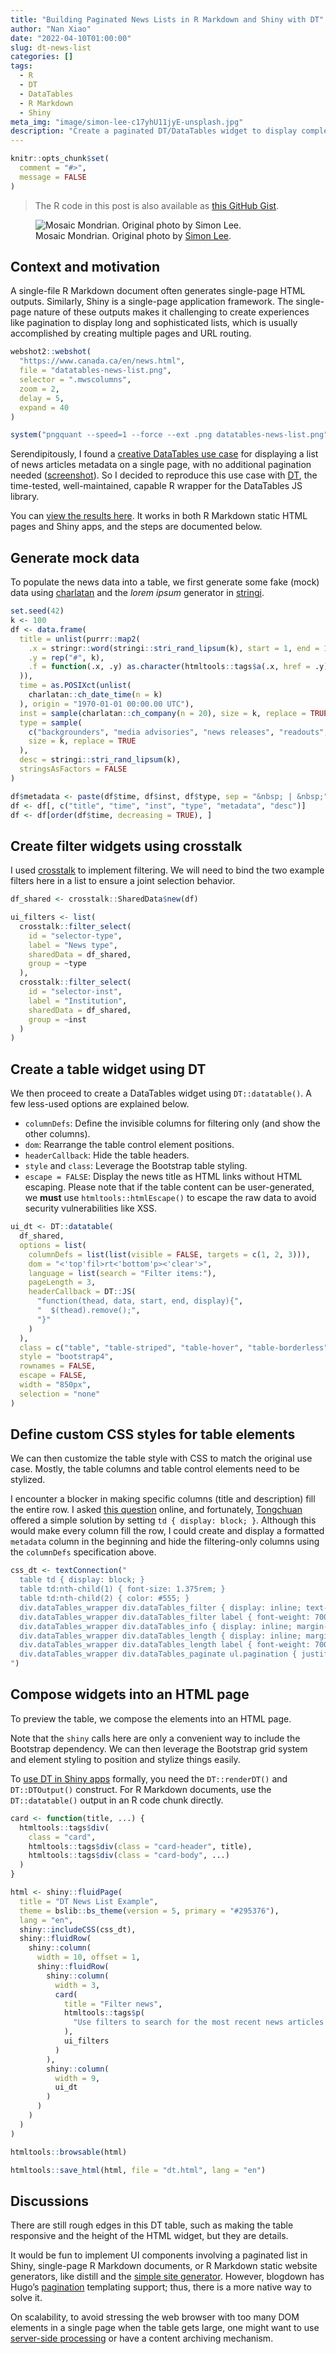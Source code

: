 ```yaml
---
title: "Building Paginated News Lists in R Markdown and Shiny with DT"
author: "Nan Xiao"
date: "2022-04-10T01:00:00"
slug: dt-news-list
categories: []
tags:
  - R
  - DT
  - DataTables
  - R Markdown
  - Shiny
meta_img: "image/simon-lee-c17yhU11jyE-unsplash.jpg"
description: "Create a paginated DT/DataTables widget to display complex lists in single-page R Markdown documents and Shiny apps."
---
```


```r
knitr::opts_chunk$set(
  comment = "#>",
  message = FALSE
)
```

> The R code in this post is also available as [this GitHub Gist](https://gist.github.com/nanxstats/2f79e09060657e143b19d068bd6d79b8).

![Mosaic Mondrian. Original photo by [Simon Lee](https://unsplash.com/photos/c17yhU11jyE).](/image/simon-lee-c17yhU11jyE-unsplash.jpg)

## Context and motivation

A single-file R Markdown document often generates single-page HTML outputs.
Similarly, Shiny is a single-page application framework. The single-page
nature of these outputs makes it challenging to create experiences like
pagination to display long and sophisticated lists, which is usually
accomplished by creating multiple pages and URL routing.

```r
webshot2::webshot(
  "https://www.canada.ca/en/news.html",
  file = "datatables-news-list.png",
  selector = ".mwscolumns",
  zoom = 2,
  delay = 5,
  expand = 40
)

system("pngquant --speed=1 --force --ext .png datatables-news-list.png")
```

Serendipitously, I found a
[creative DataTables use case](https://www.canada.ca/en/news.html)
for displaying a list of news articles metadata on a single page,
with no additional pagination needed ([screenshot](datatables-news-list.png)).
So I decided to reproduce this use case with [DT](https://github.com/rstudio/DT),
the time-tested, well-maintained, capable R wrapper for the DataTables JS library.

You can [view the results here](dt.html). It works in both R Markdown static
HTML pages and Shiny apps, and the steps are documented below.

## Generate mock data

To populate the news data into a table, we first generate some fake (mock)
data using [charlatan](https://github.com/ropensci/charlatan/)
and the _lorem ipsum_ generator in [stringi](https://github.com/gagolews/stringi).

```r
set.seed(42)
k <- 100
df <- data.frame(
  title = unlist(purrr::map2(
    .x = stringr::word(stringi::stri_rand_lipsum(k), start = 1, end = 10),
    .y = rep("#", k),
    .f = function(.x, .y) as.character(htmltools::tags$a(.x, href = .y))
  )),
  time = as.POSIXct(unlist(
    charlatan::ch_date_time(n = k)
  ), origin = "1970-01-01 00:00.00 UTC"),
  inst = sample(charlatan::ch_company(n = 20), size = k, replace = TRUE),
  type = sample(
    c("backgrounders", "media advisories", "news releases", "readouts", "speeches"),
    size = k, replace = TRUE
  ),
  desc = stringi::stri_rand_lipsum(k),
  stringsAsFactors = FALSE
)

df$metadata <- paste(df$time, df$inst, df$type, sep = "&nbsp; | &nbsp;")
df <- df[, c("title", "time", "inst", "type", "metadata", "desc")]
df <- df[order(df$time, decreasing = TRUE), ]
```

## Create filter widgets using crosstalk

I used [crosstalk](https://github.com/rstudio/crosstalk) to implement filtering.
We will need to bind the two example filters here in a list to ensure a joint
selection behavior.

```r
df_shared <- crosstalk::SharedData$new(df)

ui_filters <- list(
  crosstalk::filter_select(
    id = "selector-type",
    label = "News type",
    sharedData = df_shared,
    group = ~type
  ),
  crosstalk::filter_select(
    id = "selector-inst",
    label = "Institution",
    sharedData = df_shared,
    group = ~inst
  )
)
```

## Create a table widget using DT

We then proceed to create a DataTables widget using `DT::datatable()`.
A few less-used options are explained below.

- `columnDefs`: Define the invisible columns for filtering only
  (and show the other columns).
- `dom`: Rearrange the table control element positions.
- `headerCallback`: Hide the table headers.
- `style` and `class`: Leverage the Bootstrap table styling.
- `escape = FALSE`: Display the news title as HTML links without HTML escaping.
  Please note that if the table content can be user-generated,
  we **must** use `htmltools::htmlEscape()` to escape the raw data
  to avoid security vulnerabilities like XSS.

```r
ui_dt <- DT::datatable(
  df_shared,
  options = list(
    columnDefs = list(list(visible = FALSE, targets = c(1, 2, 3))),
    dom = "<'top'fil>rt<'bottom'p><'clear'>",
    language = list(search = "Filter items:"),
    pageLength = 3,
    headerCallback = DT::JS(
      "function(thead, data, start, end, display){",
      "  $(thead).remove();",
      "}"
    )
  ),
  class = c("table", "table-striped", "table-hover", "table-borderless"),
  style = "bootstrap4",
  rownames = FALSE,
  escape = FALSE,
  width = "850px",
  selection = "none"
)
```

## Define custom CSS styles for table elements

We can then customize the table style with CSS to match the original use case.
Mostly, the table columns and table control elements need to be stylized.

I encounter a blocker in making specific columns
(title and description) fill the entire row. I asked
[this question](https://d.cosx.org/d/423087-dt) online, and fortunately,
[Tongchuan](http://tc.rbind.io/) offered a simple solution
by setting `td { display: block; }`. Although this would make
every column fill the row, I could create and display a formatted
`metadata` column in the beginning and hide the filtering-only
columns using the `columnDefs` specification above.

```r
css_dt <- textConnection("
  table td { display: block; }
  table td:nth-child(1) { font-size: 1.375rem; }
  table td:nth-child(2) { color: #555; }
  div.dataTables_wrapper div.dataTables_filter { display: inline; text-align: left; }
  div.dataTables_wrapper div.dataTables_filter label { font-weight: 700; }
  div.dataTables_wrapper div.dataTables_info { display: inline; margin-left: 1ch; padding-top: 0; }
  div.dataTables_wrapper div.dataTables_length { display: inline; margin-left: 1ch; padding-left: 1ch; border-left: 1px solid;}
  div.dataTables_wrapper div.dataTables_length label { font-weight: 700; }
  div.dataTables_wrapper div.dataTables_paginate ul.pagination { justify-content: center; }
")
```

## Compose widgets into an HTML page

To preview the table, we compose the elements into an HTML page.

Note that the `shiny` calls here are only a convenient way to include the
Bootstrap dependency. We can then leverage the Bootstrap grid system and
element styling to position and stylize things easily.

To [use DT in Shiny apps](https://rstudio.github.io/DT/shiny.html) formally,
you need the `DT::renderDT()` and `DT::DTOutput()` construct.
For R Markdown documents, use the `DT::datatable()` output
in an R code chunk directly.

```r
card <- function(title, ...) {
  htmltools::tags$div(
    class = "card",
    htmltools::tags$div(class = "card-header", title),
    htmltools::tags$div(class = "card-body", ...)
  )
}

html <- shiny::fluidPage(
  title = "DT News List Example",
  theme = bslib::bs_theme(version = 5, primary = "#295376"),
  lang = "en",
  shiny::includeCSS(css_dt),
  shiny::fluidRow(
    shiny::column(
      width = 10, offset = 1,
      shiny::fluidRow(
        shiny::column(
          width = 3,
          card(
            title = "Filter news",
            htmltools::tags$p(
              "Use filters to search for the most recent news articles."
            ),
            ui_filters
          )
        ),
        shiny::column(
          width = 9,
          ui_dt
        )
      )
    )
  )
)
```

```r
htmltools::browsable(html)
```

```r
htmltools::save_html(html, file = "dt.html", lang = "en")
```

## Discussions

There are still rough edges in this DT table, such as making the table
responsive and the height of the HTML widget, but they are details.

It would be fun to implement UI components involving a paginated list
in Shiny, single-page R Markdown documents, or R Markdown static website
generators, like distill and the
[simple site generator](https://bookdown.org/yihui/rmarkdown/rmarkdown-site.html).
However, blogdown has Hugo's [pagination](https://gohugo.io/templates/pagination/)
templating support; thus, there is a more native way to solve it.

On scalability, to avoid stressing the web browser with too many DOM elements
in a single page when the table gets large, one might want to use
[server-side processing](https://rstudio.github.io/DT/server.html)
or have a content archiving mechanism.
